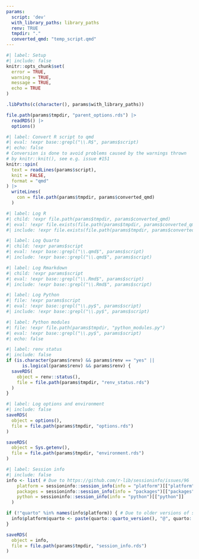 ```yaml
---
params:
  script: 'dev'
  with_library_paths: library_paths
  renv: TRUE
  tmpdir: "."
  converted_qmd: "temp_script.qmd"
---
```


```r
#| label: Setup
#| include: false
knitr::opts_chunk$set(
  error = TRUE,
  warning = TRUE,
  message = TRUE,
  echo = TRUE
)

.libPaths(c(character(), params$with_library_paths))

file.path(params$tmpdir, "parent_options.rds") |> 
  readRDS() |> 
  options()
```

```r
#| label: Convert R script to qmd
#| eval: !expr base::grepl("\\.R$", params$script)
#| echo: false
# Conversion is done to avoid problems caused by the warnings thrown
# by knitr::knit(), see e.g. issue #151
knitr::spin(
  text = readLines(params$script),
  knit = FALSE,
  format = "qmd"
) |> 
  writeLines(
    con = file.path(params$tmpdir, params$converted_qmd)
  )
```

```r
#| label: Log R
#| child: !expr file.path(params$tmpdir, params$converted_qmd)
#| eval: !expr file.exists(file.path(params$tmpdir, params$converted_qmd))
#| include: !expr file.exists(file.path(params$tmpdir, params$converted_qmd))
```

```r
#| label: Log Quarto
#| child: !expr params$script
#| eval: !expr base::grepl("\\.qmd$", params$script)
#| include: !expr base::grepl("\\.qmd$", params$script)
```

```r
#| label: Log Rmarkdown
#| child: !expr params$script
#| eval: !expr base::grepl("\\.Rmd$", params$script)
#| include: !expr base::grepl("\\.Rmd$", params$script)
```

```python
#| label: Log Python
#| file: !expr params$script
#| eval: !expr base::grepl("\\.py$", params$script)
#| include: !expr base::grepl("\\.py$", params$script)
```

```python
#| label: Python modules
#| file: !expr file.path(params$tmpdir, "python_modules.py")
#| eval: !expr base::grepl("\\.py$", params$script)
#| echo: false
```

```r
#| label: renv status
#| include: false
if (is.character(params$renv) && params$renv == "yes" ||
      is.logical(params$renv) && params$renv) {
  saveRDS(
    object = renv::status(),
    file = file.path(params$tmpdir, "renv_status.rds")
  )
}
```

```r
#| label: Log options and environment
#| include: false
saveRDS(
  object = options(),
  file = file.path(params$tmpdir, "options.rds")
)

saveRDS(
  object = Sys.getenv(),
  file = file.path(params$tmpdir, "environment.rds")
)
```

```r
#| label: Session info
#| include: false
info <- list( # Due to https://github.com/r-lib/sessioninfo/issues/96
    platform = sessioninfo::session_info(info = "platform")[["platform"]],
    packages = sessioninfo::session_info(info = "packages")[["packages"]],
    python = sessioninfo::session_info(info = "python")[["python"]]
  )

if (!"quarto" %in% names(info$platform)) { # Due to older versions of sessioninfo
  info$platform$quarto <- paste(quarto::quarto_version(), "@", quarto::quarto_path())
}

saveRDS(
  object = info,
  file = file.path(params$tmpdir, "session_info.rds")
)
```
